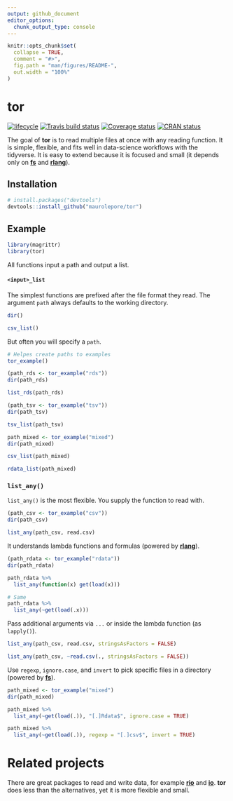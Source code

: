 ```yaml
---
output: github_document
editor_options: 
  chunk_output_type: console
---
```


<!-- README.md is generated from README.Rmd. Please edit that file -->

```r
knitr::opts_chunk$set(
  collapse = TRUE,
  comment = "#>",
  fig.path = "man/figures/README-",
  out.width = "100%"
)
```

# tor

[![lifecycle](https://img.shields.io/badge/lifecycle-experimental-orange.svg)](https://www.tidyverse.org/lifecycle/#experimental)
[![Travis build status](https://travis-ci.org/maurolepore/tor.svg?branch=master)](https://travis-ci.org/maurolepore/tor)
[![Coverage status](https://coveralls.io/repos/github/maurolepore/tor/badge.svg)](https://coveralls.io/r/maurolepore/tor?branch=master)
[![CRAN status](https://www.r-pkg.org/badges/version/tor)](https://cran.r-project.org/package=tor)

The goal of __tor__ is to read multiple files at once with any reading function. It is simple, flexible, and fits well in data-science workflows with the tidyverse. It is easy to extend because it is focused and small (it depends only on [__fs__](https://fs.r-lib.org/) and [__rlang__](https://rlang.r-lib.org/)).

## Installation

``` r
# install.packages("devtools")
devtools::install_github("maurolepore/tor")
```

## Example

```r
library(magrittr)
library(tor)

```

All functions input a path and output a list.

#### `<input>_list`

The simplest functions are prefixed after the file format they read. The argument `path` always defaults to the working directory.

```r
dir()

csv_list()
```

But often you will specify a `path`.

```r
# Helpes create paths to examples
tor_example()

(path_rds <- tor_example("rds"))
dir(path_rds)

list_rds(path_rds)

(path_tsv <- tor_example("tsv"))
dir(path_tsv)

tsv_list(path_tsv)

path_mixed <- tor_example("mixed")
dir(path_mixed)

csv_list(path_mixed)

rdata_list(path_mixed)
```

### `list_any()`

`list_any()` is the most flexible. You supply the function to read with.

```r
(path_csv <- tor_example("csv"))
dir(path_csv)

list_any(path_csv, read.csv)
```

It understands lambda functions and formulas (powered by [__rlang__](https://rlang.r-lib.org/)).

```r
(path_rdata <- tor_example("rdata"))
dir(path_rdata)

path_rdata %>% 
  list_any(function(x) get(load(x)))

# Same
path_rdata %>% 
  list_any(~get(load(.x)))
```

Pass additional arguments via `...` or inside the lambda function (as `lapply()`).

```r
list_any(path_csv, read.csv, stringsAsFactors = FALSE)

list_any(path_csv, ~read.csv(., stringsAsFactors = FALSE))
```

Use `regexp`, `ignore.case`, and `invert` to pick specific files in a directory (powered by [__fs__](https://fs.r-lib.org/)).

```r
path_mixed <- tor_example("mixed")
dir(path_mixed)

path_mixed %>% 
  list_any(~get(load(.)), "[.]Rdata$", ignore.case = TRUE)

path_mixed %>% 
  list_any(~get(load(.)), regexp = "[.]csv$", invert = TRUE)
```

# Related projects

There are great packages to read and write data, for example [__rio__](https://CRAN.R-project.org/package=rio) and [__io__](https://CRAN.R-project.org/package=io). __tor__ does less than the alternatives, yet it is more flexible and small.

